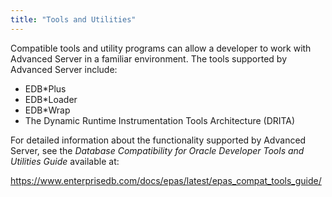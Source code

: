 ```yaml
---
title: "Tools and Utilities"
---
```


<div id="tools_and_utilities" class="registered_link"></div>

Compatible tools and utility programs can allow a developer to work with Advanced Server in a familiar environment. The tools supported by Advanced Server include:

-   EDB\*Plus
-   EDB\*Loader
-   EDB\*Wrap
-   The Dynamic Runtime Instrumentation Tools Architecture (DRITA)

For detailed information about the functionality supported by Advanced Server, see the *Database Compatibility for Oracle Developer Tools and Utilities Guide* available at:

<https://www.enterprisedb.com/docs/epas/latest/epas_compat_tools_guide/>
